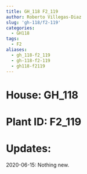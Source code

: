 ```yaml
---
title: GH_118 F2_119
author: Roberto Villegas-Diaz
slug: 'gh-118/f2-119'
categories:
  - GH118
tags:
  - F2
aliases:
  - gh_118-f2_119
  - gh-118-f2-119
  - gh118-f2119
---
```


# **House**: GH_118
# **Plant ID**: F2_119
# **Updates**: 
2020-06-15: Nothing new.

